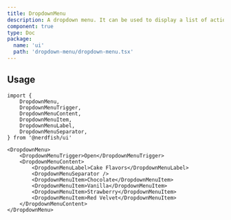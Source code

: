 ```yaml
---
title: DropdownMenu
description: A dropdown menu. It can be used to display a list of actions or links.
component: true
type: Doc
package:
  name: 'ui'
  path: 'dropdown-menu/dropdown-menu.tsx'
---
```


<ComponentExample src="/src/examples/dropdown-menu/demo.tsx">
	<DropdownMenuDemo />
</ComponentExample>

## Usage

```tsx
import {
	DropdownMenu,
	DropdownMenuTrigger,
	DropdownMenuContent,
	DropdownMenuItem,
	DropdownMenuLabel,
	DropdownMenuSeparator,
} from '@nerdfish/ui'
```

```tsx
<DropdownMenu>
	<DropdownMenuTrigger>Open</DropdownMenuTrigger>
	<DropdownMenuContent>
		<DropdownMenuLabel>Cake Flavors</DropdownMenuLabel>
		<DropdownMenuSeparator />
		<DropdownMenuItem>Chocolate</DropdownMenuItem>
		<DropdownMenuItem>Vanilla</DropdownMenuItem>
		<DropdownMenuItem>Strawberry</DropdownMenuItem>
		<DropdownMenuItem>Red Velvet</DropdownMenuItem>
	</DropdownMenuContent>
</DropdownMenu>
```
